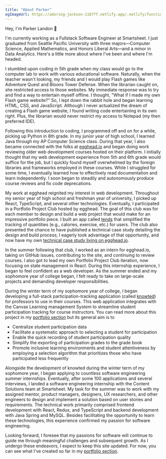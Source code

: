 ```yaml
---
title: "About Parker"
ogImageUrl: https://adoring-jackson-1187ff.netlify.app/.netlify/functions/gen-opengraph-image?title=About%20Parker&tags=parkerlandon.com
---
```


Hey, I'm Parker Landon 👋

I'm currently working as a Fullstack Software Engineer at Smartsheet. I just graduated from Seattle Pacific University with three majors—Computer Science, Applied Mathematics, and Honors Liberal Arts—and a minor in Data Analytics. Here's a little more about where I've been and where I'm headed.

I stumbled upon coding in 5th grade when my class would go to the computer lab to work with various educational software. Naturally, when the teacher wasn't looking, my friends and I would play Flash games like Adventure Quest and Bloons Tower Defense. When the librarian caught on, she restricted access to those websites. My immediate response was to try and find a way to entertain myself offline. I thought, "What if I made my own Flash game website?" So, I lept down the rabbit hole and began learning HTML, CSS, and JavaScript. Although I never actualized the dream of creating a Flash game website, I found writing code entertaining in its own right. Plus, the librarian would never restrict my access to Notepad (my then preferred IDE).

Following this introduction to coding, I programmed off and on for a while, picking up Python in 8th grade. In my junior year of high school, I learned Java through my AP Computer Science class. During that year, I also became connected with the folks at [egghead.io](https://egghead.io) and began doing work reviewing older web development courses hosted on their platform. I initially thought that my web development experience from 5th and 6th grade would suffice for the job, but I quickly found myself overwhelmed by the foreign libraries and frameworks employed in these courses. While I struggled for some time, I eventually learned how to effectively read documentation and learn independently. I soon began to steadily and autonomously produce course reviews and fix code deprecations.

My work at egghead reignited my interest in web development. Throughout my senior year of high school and freshman year of university, I picked up React, TypeScript, and several other technologies. Eventually, I participated in a Portfolio Project Club hosted by egghead. The goal of this club was for each member to design and build a web project that would make for an impressive portfolio piece. I built an app called [tends](https://github.com/ParkerGits/tends) that simplified the tracking of quantities (e.g., calories, exercise, etc.) for users. The club also presented the chance to have published a technical case study detailing the design and build process; I eagerly took advantage of that opportunity, and now have my own [technical case study living on egghead.io](https://egghead.io/blog/saas-applicatiodn-with-next-js-stripe-and-firebase).

In the summer following that club, I worked as an intern for egghead.io, taking on GitHub issues, contributing to the site, and continuing to review courses. I also got to lead my own Portfolio Project Club iteration, now focusing on state management in React. During this internship experience, I began to feel confident as a web developer. As the summer ended and my sophomore year of college began, I felt ready to take on large-scale projects and demanding developer responsibilities.

During the winter term of my sophomore year of college, I began developing a full-stack participation-tracking application (called [knowted](https://knowted.app)) for professors to use in their courses. This web application integrates with the Canvas Learning management System to streamline student participation tracking for course instructors. You can read more about this project in my [portfolio section](/portfolio) but its general aim is to

- Centralize student participation data
- Facilitate a systematic approach to selecting a student for participation
- Enable the quick recording of student participation quality
- Simplify the exporting of participation grades to the grade book
- Promote inclusive learning environments and student attentiveness by employing a selection algorithm that prioritizes those who have participated less frequently

Alongside the development of knowted during the winter term of my sophomore year, I began applying to countless software engineering summer internships. Eventually, after some 100 applications and several interviews, I landed a software engineering internship with the Content Solutions team at Smartsheet. My task for the summer was to work with my assigned mentor, product managers, designers, UX researchers, and other engineers to design and implement a solution based on user stories and requirements. The technical work primarily comprised frontend development with React, Redux, and TypeScript and backend development with Java Spring and MySQL. Besides facilitating the opportunity to learn these technologies, this experience confirmed my passion for software engineering.

Looking forward, I foresee that my passions for software will continue to guide me through meaningful challenges and subsequent growth. As I undergo these endeavors, I expect to keep this site updated. For now, you can see what I've created so far in my [portfolio section](/portfolio).

